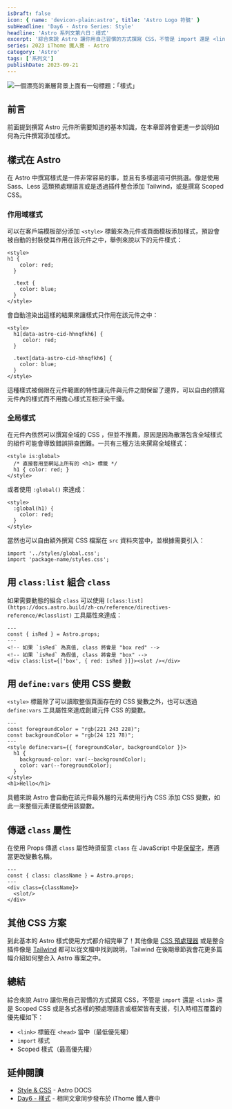 ```yaml
---
isDraft: false
icon: { name: 'devicon-plain:astro', title: 'Astro Logo 符號' }
subHeadline: 'Day6 - Astro Series: Style'
headline: 'Astro 系列文第六日：樣式'
excerpt: '綜合來說 Astro 讓你用自己習慣的方式撰寫 CSS，不管是 import 還是 <link> 還是 Scoped CSS 或是各式各樣的預處理語言或框架皆有支援。stro 中撰寫樣式是一件非常容易的事，並且有多樣選項可供挑選。'
series: 2023 iThome 鐵人賽 - Astro
category: 'Astro'
tags: ['系列文']
publishDate: 2023-09-21
---
```


![一個漂亮的漸層背景上面有一句標題：「樣式」](./day6-style.webp)

## 前言

前面提到撰寫 Astro 元件所需要知道的基本知識，在本章節將會更進一步說明如何為元件撰寫添加樣式。

## 樣式在 Astro

在 Astro 中撰寫樣式是一件非常容易的事，並且有多樣選項可供挑選。像是使用 Sass、Less 這類預處理語言或是透過插件整合添加 Tailwind，或是撰寫 Scoped CSS。

### 作用域樣式

可以在客戶端模板部分添加 `<style>` 標籤來為元件或頁面模板添加樣式，預設會被自動的封裝使其作用在該元件之中，舉例來說以下的元件樣式：

```astro
<style>
h1 {
    color: red;
  }

  .text {
    color: blue;
  }
</style>
```

會自動渲染出這樣的結果來讓樣式只作用在該元件之中：

```astro
<style>
  h1[data-astro-cid-hhnqfkh6] {
     color: red;
  }

  .text[data-astro-cid-hhnqfkh6] {
    color: blue;
  }
</style>
```

這種樣式被侷限在元件範圍的特性讓元件與元件之間保留了邊界，可以自由的撰寫元件內的樣式而不用擔心樣式互相汙染干擾。

### 全局樣式

在元件內依然可以撰寫全域的 CSS ，但並不推薦，原因是因為散落包含全域樣式的組件可能會導致錯誤排查困難。一共有三種方法來撰寫全域樣式：

```astro
<style is:global>
  /* 直接套用至網站上所有的 <h1> 標籤 */
  h1 { color: red; }
</style>
```

或者使用 `:global()` 來達成：

```astro
<style>
  :global(h1) {
    color: red;
  }
</style>
```

當然也可以自由額外撰寫 CSS 檔案在 `src` 資料夾當中，並根據需要引入：

```astro
import '../styles/global.css';
import 'package-name/styles.css';
```

## 用 `class:list` 組合 `class`

如果需要動態的組合 `class` 可以使用 `[class:list](https://docs.astro.build/zh-cn/reference/directives-reference/#classlist)` 工具屬性來達成：

```astro
---
const { isRed } = Astro.props;
---
<!-- 如果 `isRed` 為真值, class 將會是 "box red" -->
<!-- 如果 `isRed` 為假值, class 將會是 "box" -->
<div class:list={['box', { red: isRed }]}><slot /></div>
```

## 用 `define:vars` 使用 CSS 變數

`<style>` 標籤除了可以讀取整個頁面存在的 CSS 變數之外，也可以透過 `define:vars` 工具屬性來達成創建元件 CSS 的變數。

```astro
---
const foregroundColor = "rgb(221 243 228)";
const backgroundColor = "rgb(24 121 78)";
---
<style define:vars={{ foregroundColor, backgroundColor }}>
  h1 {
    background-color: var(--backgroundColor);
    color: var(--foregroundColor);
  }
</style>
<h1>Hello</h1>
```

具體來說 Astro 會自動在該元件最外層的元素使用行內 CSS 添加 CSS 變數，如此一來整個元素便能使用該變數。

## 傳遞 `class` 屬性

在使用 Props 傳遞 `class` 屬性時須留意 `class` 在 JavaScript 中是[保留字](https://developer.mozilla.org/zh-TW/docs/Web/JavaScript/Reference/Lexical_grammar#%E4%BF%9D%E7%95%99%E5%AD%97)，應適當更改變數名稱。

```astro
---
const { class: className } = Astro.props;
---
<div class={className}>
  <slot/>
</div>
```

## 其他 CSS 方案

到此基本的 Astro 樣式使用方式都介紹完畢了！其他像是 [CSS 預處理器](https://docs.astro.build/en/guides/styling/#css-preprocessors) 或是整合插件像是 [Tailwind](https://docs.astro.build/en/guides/styling/#tailwind) 都可以從文檔中找到說明，Tailwind 在後期章節我會花更多篇幅介紹如何整合入 Astro 專案之中。

## 總結

綜合來說 Astro 讓你用自己習慣的方式撰寫 CSS，不管是 `import` 還是 `<link>` 還是 Scoped CSS 或是各式各樣的預處理語言或框架皆有支援，引入時相互覆蓋的優先權如下：

- `<link>` 標籤在 `<head>` 當中（最低優先權）
- `import` 樣式
- Scoped 樣式（最高優先權）

## 延伸閱讀

- [Style & CSS](https://docs.astro.build/en/guides/styling) - Astro DOCS
- [Day6 - 樣式](https://ithelp.ithome.com.tw/articles/10323371) - 相同文章同步發布於 iThome 鐵人賽中
